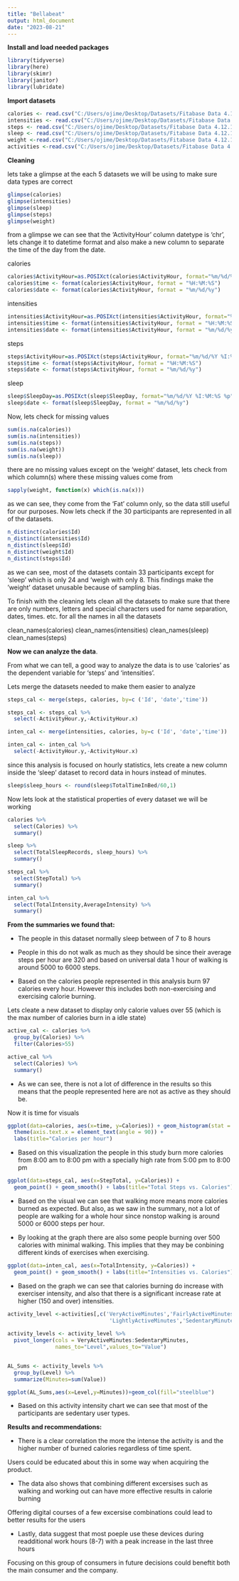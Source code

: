 ---
title: "Bellabeat"
output: html_document
date: "2023-08-21"
---

**Install and load needed packages**

```{r}
library(tidyverse)
library(here)
library(skimr)
library(janitor)
library(lubridate)
```

**Import datasets**

```{r}
calories <- read.csv("C:/Users/ojime/Desktop/Datasets/Fitabase Data 4.12.16-5.12.16/hourlyCalories_merged.csv")
intensities <- read.csv("C:/Users/ojime/Desktop/Datasets/Fitabase Data 4.12.16-5.12.16/hourlyIntensities_merged.csv")
steps <- read.csv("C:/Users/ojime/Desktop/Datasets/Fitabase Data 4.12.16-5.12.16/hourlySteps_merged.csv")
sleep <- read.csv("C:/Users/ojime/Desktop/Datasets/Fitabase Data 4.12.16-5.12.16/sleepDay_merged.csv")
weight <-read.csv("C:/Users/ojime/Desktop/Datasets/Fitabase Data 4.12.16-5.12.16/weightLogInfo_merged.csv")
activities <-read.csv("C:/Users/ojime/Desktop/Datasets/Fitabase Data 4.12.16-5.12.16/dailyActivity_merged.csv")
```

**Cleaning**

lets take a glimpse at the each 5 datasets we will be using to make sure data types are correct

```{r}
glimpse(calories)
glimpse(intensities)
glimpse(sleep)
glimpse(steps)
glimpse(weight)
```

from a glimpse we can see that the 'ActivityHour' column datetype is 'chr', lets change it to datetime format and also make a new column to separate the time of the day from the date.


calories
```{r}
calories$ActivityHour=as.POSIXct(calories$ActivityHour, format="%m/%d/%Y %I:%M:%S %p", tz=Sys.timezone())
calories$time <- format(calories$ActivityHour, format = "%H:%M:%S")
calories$date <- format(calories$ActivityHour, format = "%m/%d/%y")
```

intensities
```{r}
intensities$ActivityHour=as.POSIXct(intensities$ActivityHour, format="%m/%d/%Y %I:%M:%S %p", tz=Sys.timezone())
intensities$time <- format(intensities$ActivityHour, format = "%H:%M:%S")
intensities$date <- format(intensities$ActivityHour, format = "%m/%d/%y")  
```

steps
```{r}
steps$ActivityHour=as.POSIXct(steps$ActivityHour, format="%m/%d/%Y %I:%M:%S %p", tz=Sys.timezone())
steps$time <- format(steps$ActivityHour, format = "%H:%M:%S")
steps$date <- format(steps$ActivityHour, format = "%m/%d/%y")  

```

sleep
```{r}
sleep$SleepDay=as.POSIXct(sleep$SleepDay, format="%m/%d/%Y %I:%M:%S %p", tz=Sys.timezone())
sleep$date <- format(sleep$SleepDay, format = "%m/%d/%y")
```

Now, lets check for missing values
```{r}
sum(is.na(calories))
sum(is.na(intensities))
sum(is.na(steps))
sum(is.na(weight))
sum(is.na(sleep))
```
there are no missing values except on the 'weight' dataset, lets check from which column(s) where these missing values come from

```{r}
sapply(weight, function(x) which(is.na(x)))
```
as we can see, they come from the 'Fat' column only, so the data still useful for our purposes. 
Now lets check if the 30 participants are represented in all of the datasets.

```{r}
n_distinct(calories$Id)
n_distinct(intensities$Id)
n_distinct(sleep$Id)
n_distinct(weight$Id)
n_distinct(steps$Id)
```

as we can see, most of the datasets contain 33 participants except for 'sleep' which is only 24 and 'weigh with only 8. This findings make the 'weight' dataset unusable because of sampling bias. 

To finish with the cleaning lets clean all the datasets to make sure that there are only  numbers, letters and special characters used for name separation, dates, times. etc. for all the names in all the datasets

clean_names(calories)
clean_names(intensities)
clean_names(sleep)
clean_names(steps)

**Now we can analyze the data**.

From what we can tell, a good way to analyze the data is to use 'calories' as the dependent variable for 'steps' and 
'intensities'. 

Lets merge the datasets needed to make them easier to analyze

```{r}
steps_cal <- merge(steps, calories, by=c ('Id', 'date','time'))

steps_cal <- steps_cal %>%
  select(-ActivityHour.y,-ActivityHour.x)

inten_cal <- merge(intensities, calories, by=c ('Id', 'date','time'))

inten_cal <- inten_cal %>%
  select(-ActivityHour.y,-ActivityHour.x)
```

since this analysis is focused on hourly statistics, lets create a new column inside the 'sleep' dataset to record data in hours instead of minutes.

```{r}
sleep$sleep_hours <- round(sleep$TotalTimeInBed/60,1)
```


Now lets look at the statistical properties of every dataset we will be working

```{r}
calories %>%
  select(Calories) %>%
  summary()

sleep %>%
  select(TotalSleepRecords, sleep_hours) %>%
  summary()

steps_cal %>%
  select(StepTotal) %>%
  summary()

inten_cal %>%
  select(TotalIntensity,AverageIntensity) %>%
  summary()
```

**From the summaries we found that:**

* The people in this dataset normally sleep between of 7 to 8 hours

* People in this do not walk as much as they should be since their average steps per hour are 320
  and based on universal data 1 hour of walking is around 5000 to 6000 steps.

* Based on the calories people represented in this analysis burn 97 calories every hour. However this includes both    non-exercising and exercising calorie burning. 

Lets cleate a new dataset to display only calorie values over 55 (which is the max number of calories burn in a idle state)

```{r}
active_cal <- calories %>%
  group_by(Calories) %>%
  filter(Calories>55)

active_cal %>%
  select(Calories) %>%
  summary()
```
* As we can see, there is not a lot of difference in the results so this means that the people represented here are    not as active as they should be.

Now it is time for visuals

```{r}
ggplot(data=calories, aes(x=time, y=Calories)) + geom_histogram(stat = "identity", fill='darkgreen') +
  theme(axis.text.x = element_text(angle = 90)) +
  labs(title="Calories per hour")
```

* Based on this visualization the people in this study burn more calories from 8:00 am to 8:00 pm with a specially     high rate from 5:00 pm to 8:00 pm

```{r}
ggplot(data=steps_cal, aes(x=StepTotal, y=Calories)) + 
  geom_point() + geom_smooth() + labs(title="Total Steps vs. Calories")
```

* Based on the visual we can see that walking more means more calories burned as expected. But also, as we saw in the   summary, not a lot of people are walking for a whole hour since nonstop walking is around 5000 or 6000 steps per     hour.

* By looking at the graph there are also some people burning over 500 calories with minimal walking. This implies      that they may be conbining different kinds of exercises when exercising.

```{r}
ggplot(data=inten_cal, aes(x=TotalIntensity, y=Calories)) + 
  geom_point() + geom_smooth() + labs(title="Intensities vs. Calories")
```

* Based on the graph we can see that calories burning do increase with exerciser intensity, and also that there is a   significant increase rate at higher (150 and over) intensities.

```{r}
activity_level <-activities[,c('VeryActiveMinutes','FairlyActiveMinutes',
                                'LightlyActiveMinutes','SedentaryMinutes')] 
                           
activity_levels <- activity_level %>% 
  pivot_longer(cols = VeryActiveMinutes:SedentaryMinutes,
               names_to="Level",values_to="Value")


AL_Sums <- activity_levels %>% 
  group_by(Level) %>% 
  summarize(Minutes=sum(Value))

ggplot(AL_Sums,aes(x=Level,y=Minutes))+geom_col(fill="steelblue")
```

* Based on this activity intensity chart we can see that most of the participants are sedentary user types.

**Results and recommendations:** 

* There is a clear correlation the more the intense the activity is and the higher number of burned calories           regardless of time spent. 

Users could be educated about this in some way when acquiring the product.

* The data also shows that combining different excersises such as walking and working out can have more effective      results in calorie burning

Offering digital courses of a few excersise combinations could lead to better results for the users

* Lastly, data suggest that most poeple use these devices during readditional work hours (8-7) with a peak increase    in the last three hours 

Focusing on this group of consumers in future decisions could beneftit both the main consumer and the company.